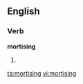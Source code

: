 ==English==

===Verb===
'''mortising'''

# {{present participle of|[[mortise]]}}

[[ta:mortising]]
[[vi:mortising]]